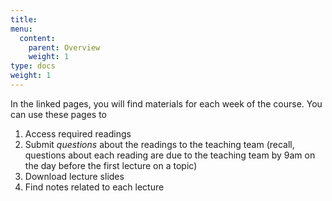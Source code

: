 ```yaml
---
title: 
menu:
  content:
    parent: Overview
    weight: 1
type: docs
weight: 1
---
```


In the linked pages, you will find materials for each week of the course. You can use these pages to 

1. Access required readings
2. Submit *questions* about the readings to the teaching team (recall, questions about each reading are due to the teaching team by 9am on the day before the first lecture on a topic)
3. Download lecture slides
4. Find notes related to each lecture

